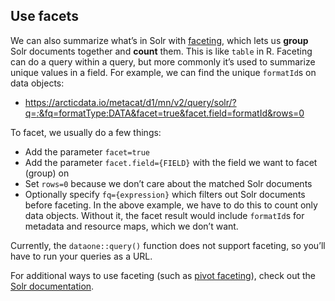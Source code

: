 ## Use facets

We can also summarize what's in Solr with <a href = 'https://lucene.apache.org/solr/guide/7_3/faceting.html' target='_blank'>faceting</a>, which lets us **group** Solr documents together and **count** them. This is like `table` in R. Faceting can do a query within a query, but more commonly it's used to summarize unique values in a field. For example, we can find the unique `formatId`s on data objects:

- <a href = 'https://arcticdata.io/metacat/d1/mn/v2/query/solr/?q=*:*&fq=formatType:DATA&facet=true&facet.field=formatId&rows=0' target='_blank'>https://arcticdata.io/metacat/d1/mn/v2/query/solr/?q=*:*&fq=formatType:DATA&facet=true&facet.field=formatId&rows=0</a>

To facet, we usually do a few things:

- Add the parameter `facet=true`
- Add the parameter `facet.field={FIELD}` with the field we want to facet (group) on
- Set `rows=0` because we don't care about the matched Solr documents
- Optionally specify `fq={expression}` which filters out Solr documents before faceting. In the above example, we have to do this to count only data objects. Without it, the facet result would include `formatId`s for metadata and resource maps, which we don't want.

:::{.callout-note}
Currently, the `dataone::query()` function does not support faceting, so you'll have to run your queries as a URL. 

For additional ways to use faceting (such as <a href = 'https://lucene.apache.org/solr/guide/7_3/faceting.html#combining-stats-component-with-pivots' target='_blank'>pivot faceting</a>), check out the <a href = 'https://lucene.apache.org/solr/guide/7_3/faceting.html' target='_blank'>Solr documentation</a>.
:::
